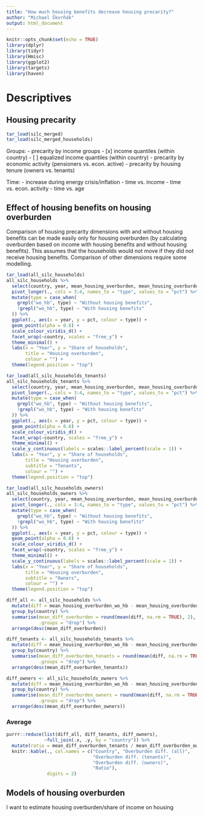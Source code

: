 ```yaml
---
title: "How much housing benefits decrease housing precarity?"
author: "Michael Škvrňák"
output: html_document
---
```


```r
knitr::opts_chunk$set(echo = TRUE)
library(dplyr)
library(tidyr)
library(Hmisc)
library(ggplot2)
library(targets)
library(haven)
```

# Descriptives

## Housing precarity

```r
tar_load(silc_merged)
tar_load(silc_merged_households)
```


Groups:
- precarity by income groups
  - [x] income quantiles (within country)
  - [ ] equalized income quantiles (within country)
- precarity by economic activity (pensioners vs. econ. active)
- precarity by housing tenure (owners vs. tenants)

Time:
- increase during energy crisis/inflation
- time vs. income
- time vs. econ. activity
- time vs. age


## Effect of housing benefits on housing overburden

Comparison of housing precarity dimensions with and without housing benefits can be made easily only for housing overburden (by calculating overburden based on income with housing benefits and without housing benefits). This assumes that the households would not move if they did not receive housing benefits.
Comparison of other dimensions require some modelling. 
```r
tar_load(all_silc_households)
all_silc_households %>% 
  select(country, year, mean_housing_overburden, mean_housing_overburden_wo_hb) %>% 
  pivot_longer(., cols = 3:4, names_to = "type", values_to = "pct") %>% 
  mutate(type = case_when(
    grepl("wo_hb", type) ~ "Without housing benefits",
    !grepl("wo_hb", type) ~ "With housing benefits"
  )) %>% 
  ggplot(., aes(x = year, y = pct, colour = type)) + 
  geom_point(alpha = 0.8) + 
  scale_colour_viridis_d() + 
  facet_wrap(~country, scales = "free_y") + 
  theme_minimal() + 
  labs(x = "Year", y = "Share of households", 
       title = "Housing overburden", 
       colour = "") + 
  theme(legend.position = "top")
```

```r
tar_load(all_silc_households_tenants)
all_silc_households_tenants %>% 
  select(country, year, mean_housing_overburden, mean_housing_overburden_wo_hb) %>% 
  pivot_longer(., cols = 3:4, names_to = "type", values_to = "pct") %>% 
  mutate(type = case_when(
    grepl("wo_hb", type) ~ "Without housing benefits",
    !grepl("wo_hb", type) ~ "With housing benefits"
  )) %>% 
  ggplot(., aes(x = year, y = pct, colour = type)) + 
  geom_point(alpha = 0.8) + 
  scale_colour_viridis_d() + 
  facet_wrap(~country, scales = "free_y") + 
  theme_minimal() + 
  scale_y_continuous(labels = scales::label_percent(scale = 1)) + 
  labs(x = "Year", y = "Share of households", 
       title = "Housing overburden", 
       subtitle = "Tenants",
       colour = "") + 
  theme(legend.position = "top")

```

```r
tar_load(all_silc_households_owners)
all_silc_households_owners %>% 
  select(country, year, mean_housing_overburden, mean_housing_overburden_wo_hb) %>% 
  pivot_longer(., cols = 3:4, names_to = "type", values_to = "pct") %>% 
  mutate(type = case_when(
    grepl("wo_hb", type) ~ "Without housing benefits",
    !grepl("wo_hb", type) ~ "With housing benefits"
  )) %>% 
  ggplot(., aes(x = year, y = pct, colour = type)) + 
  geom_point(alpha = 0.8) + 
  scale_colour_viridis_d() + 
  facet_wrap(~country, scales = "free_y") + 
  theme_minimal() + 
  scale_y_continuous(labels = scales::label_percent(scale = 1)) + 
  labs(x = "Year", y = "Share of households", 
       title = "Housing overburden", 
       subtitle = "Owners",
       colour = "") + 
  theme(legend.position = "top")
```

```r
diff_all <- all_silc_households %>% 
  mutate(diff = mean_housing_overburden_wo_hb - mean_housing_overburden) %>% 
  group_by(country) %>% 
  summarise(mean_diff_overburden = round(mean(diff, na.rm = TRUE), 2), 
            .groups = "drop") %>% 
  arrange(desc(mean_diff_overburden))

diff_tenants <- all_silc_households_tenants %>% 
  mutate(diff = mean_housing_overburden_wo_hb - mean_housing_overburden) %>% 
  group_by(country) %>% 
  summarise(mean_diff_overburden_tenants = round(mean(diff, na.rm = TRUE), 2), 
            .groups = "drop") %>% 
  arrange(desc(mean_diff_overburden_tenants))

diff_owners <- all_silc_households_owners %>% 
  mutate(diff = mean_housing_overburden_wo_hb - mean_housing_overburden) %>% 
  group_by(country) %>% 
  summarise(mean_diff_overburden_owners = round(mean(diff, na.rm = TRUE), 2), 
            .groups = "drop") %>% 
  arrange(desc(mean_diff_overburden_owners))

```

### Average
```r
purrr::reduce(list(diff_all, diff_tenants, diff_owners), 
              ~full_join(.x, .y, by = "country")) %>% 
  mutate(ratio = mean_diff_overburden_tenants / mean_diff_overburden_owners) %>% 
  knitr::kable(., col.names = c("Country", "Overburden diff. (all)", 
                                "Overburden diff. (tenants)", 
                                "Overburden diff. (owners)", 
                                "Ratio"), 
               digits = 2)
```

## Models of housing overburden

I want to estimate housing overburden/share of income on housing 
```r

```


